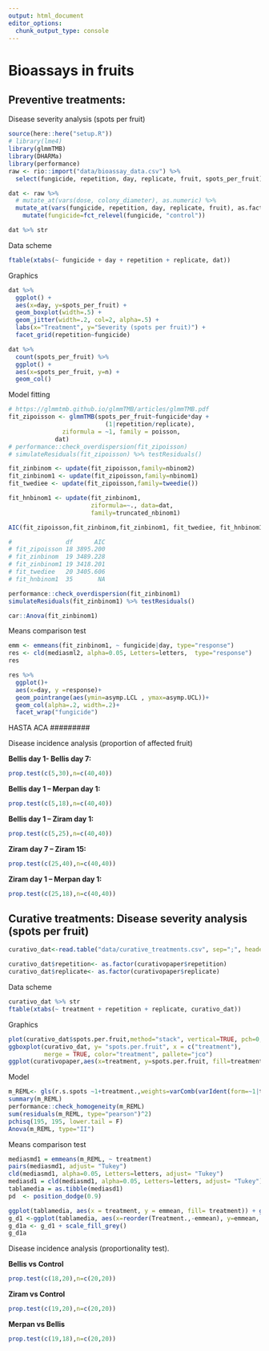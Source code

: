 ```yaml
---
output: html_document
editor_options: 
  chunk_output_type: console
---
```

# Bioassays in fruits

## Preventive treatments: 

Disease severity analysis (spots per fruit) 

```r
source(here::here("setup.R"))
# library(lme4)
library(glmmTMB)
library(DHARMa)
library(performance)
raw <- rio::import("data/bioassay_data.csv") %>% 
  select(fungicide, repetition, day, replicate, fruit, spots_per_fruit) 
```


```r
dat <- raw %>% 
  # mutate_at(vars(dose, colony_diameter), as.numeric) %>% 
  mutate_at(vars(fungicide, repetition, day, replicate, fruit), as.factor) %>% 
    mutate(fungicide=fct_relevel(fungicide, "control"))  

dat %>% str
```

Data scheme

```r
ftable(xtabs(~ fungicide + day + repetition + replicate, dat))
```

Graphics 

```r
dat %>% 
  ggplot() + 
  aes(x=day, y=spots_per_fruit) + 
  geom_boxplot(width=.5) + 
  geom_jitter(width=.2, col=2, alpha=.5) + 
  labs(x="Treatment", y="Severity (spots per fruit)") + 
  facet_grid(repetition~fungicide)
```

```r
dat %>% 
  count(spots_per_fruit) %>% 
  ggplot() + 
  aes(x=spots_per_fruit, y=n) + 
  geom_col()
```

Model fitting

```r
# https://glmmtmb.github.io/glmmTMB/articles/glmmTMB.pdf
fit_zipoisson <- glmmTMB(spots_per_fruit~fungicide*day +
                           (1|repetition/replicate),
               ziformula = ~1, family = poisson,
             dat)
# performance::check_overdispersion(fit_zipoisson)
# simulateResiduals(fit_zipoisson) %>% testResiduals()
```

```r
fit_zinbinom <- update(fit_zipoisson,family=nbinom2)
fit_zinbinom1 <- update(fit_zipoisson,family=nbinom1)
fit_twediee <- update(fit_zipoisson,family=tweedie())

fit_hnbinom1 <- update(fit_zinbinom1,
                       ziformula=~., data=dat,
                       family=truncated_nbinom1)

AIC(fit_zipoisson,fit_zinbinom,fit_zinbinom1, fit_twediee, fit_hnbinom1)

#               df      AIC
# fit_zipoisson 18 3895.200
# fit_zinbinom  19 3489.228
# fit_zinbinom1 19 3418.201
# fit_twediee   20 3405.606
# fit_hnbinom1  35       NA
```

```r
performance::check_overdispersion(fit_zinbinom1)
simulateResiduals(fit_zinbinom1) %>% testResiduals()
```

```r
car::Anova(fit_zinbinom1)
```

Means comparison test

```r
emm <- emmeans(fit_zinbinom1, ~ fungicide|day, type="response") 
res <- cld(mediasml2, alpha=0.05, Letters=letters,  type="response")
res

res %>% 
  ggplot()+
  aes(x=day, y =response)+
  geom_pointrange(aes(ymin=asymp.LCL , ymax=asymp.UCL))+
  geom_col(alpha=.2, width=.2)+
  facet_wrap("fungicide")
```

#########
HASTA ACA
#########


Disease incidence analysis (proportion of affected fruit) 

**Bellis day 1- Bellis day 7:** 
```r
prop.test(c(5,30),n=c(40,40))
```
**Bellis day 1 – Merpan day 1:**
```r
prop.test(c(5,18),n=c(40,40)) 
```
**Bellis day 1 – Ziram day 1:**
```r
prop.test(c(5,25),n=c(40,40))
```

**Ziram day 7 – Ziram 15:**
```r
prop.test(c(25,40),n=c(40,40))
```
**Ziram day 1 – Merpan day 1:**
```r
prop.test(c(25,18),n=c(40,40))

```


## Curative treatments: Disease severity analysis (spots per fruit) 

```r
curativo_dat<-read.table("data/curative_treatments.csv", sep=";", header=TRUE, dec=",")

curativo_dat$repetition<- as.factor(curativopaper$repetition)
curativo_dat$replicate<- as.factor(curativopaper$replicate)

```

Data scheme

```r
curativo_dat %>% str
ftable(xtabs(~ treatment + repetition + replicate, curativo_dat))

```

Graphics 

```r
plot(curativo_dat$spots.per.fruit,method="stack", vertical=TRUE, pch=0, main="Dot plot", ylab="Spots per fruit", col="black")
ggboxplot(curativo_dat, y= "spots.per.fruit", x = c("treatment"), 
          merge = TRUE, color="treatment", pallete="jco")
ggplot(curativopaper,aes(x=treatment, y=spots.per.fruit, fill=treatment))+geom_bar(stat="identity")+theme(axis.text.x = element_text(angle = 90, vjust = 0.5, hjust=1))
```

Model

```r
m_REML<- gls(r.s.spots ~1+treatment.,weights=varComb(varIdent(form=~1|treatment)),method="REML",na.action=na.omit,data=curativo_dat)
summary(m_REML)
performance::check_homogeneity(m_REML)
sum(residuals(m_REML, type="pearson")^2)
pchisq(195, 195, lower.tail = F)
Anova(m_REML, type="II")
```

Means comparison test
```r
mediasmd1 = emmeans(m_REML, ~ treatment)
pairs(mediasmd1, adjust= "Tukey")
cld(mediasmd1, alpha=0.05, Letters=letters, adjust= "Tukey")
mediasd1 = cld(mediasmd1, alpha=0.05, Letters=letters, adjust= "Tukey")
tablamedia = as.tibble(mediasd1)
pd  <- position_dodge(0.9) 

ggplot(tablamedia, aes(x = treatment, y = emmean, fill= treatment)) + geom_col(position = "dodge")  + geom_errorbar(aes(ymin = emmean - SE, ymax = emmean + SE), colour = "black", width=0.1, position = pd) + geom_point(position=pd, size=3,  col = "blue")+ geom_text(aes(label = .group, y = emmean + SE),position=pd, hjust = -0.01) + ylab("spots per fruit emmeans")
g_d1 <-ggplot(tablamedia, aes(x=reorder(Treatment.,-emmean), y=emmean, fill=Treatment.)) + geom_col(position = "dodge")  + geom_errorbar(aes(ymin = emmean - SE, ymax = emmean + SE), colour = "black", width=0.1, position = pd) + geom_point(position=pd, size=3,  col = "blue")+ geom_text(aes(label = .group, y = emmean + SE),position=pd, hjust = -0.4) + ylab("Spots per fruit emmeans")
g_d1a <- g_d1 + scale_fill_grey()
g_d1a
```

Disease incidence analysis (proportionality test).

**Bellis vs Control**
```r
prop.test(c(18,20),n=c(20,20))
```
**Ziram vs Control**
```r
prop.test(c(19,20),n=c(20,20))
```
**Merpan vs Bellis**
```r
prop.test(c(19,18),n=c(20,20))
```




